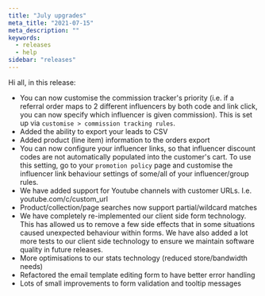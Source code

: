 ```yaml
---
title: "July upgrades"
meta_title: "2021-07-15"
meta_description: ""
keywords:
  - releases
  - help
sidebar: "releases"
---
```

 
Hi all, in this release:

- You can now customise the commission tracker's priority (i.e. if a referral order maps to 2 different influencers by both code and link click, you can now specify which influencer is given commission). This is set up via `customise > commission tracking rules`. 
- Added the ability to export your leads to CSV
- Added product (line item) information to the orders export
- You can now configure your influencer links, so that influencer discount codes are not automatically populated into the customer's cart. To use this setting, go to your `promotion policy` page and customise the influencer link behaviour settings of some/all of your influencer/group rules.
- We have added support for Youtube channels with customer URLs. I.e. youtube.com/c/custom_url
- Product/collection/page searches now support partial/wildcard matches
- We have completely re-implemented our client side form technology. This has allowed us to remove a few side effects that in some situations caused unexpected behaviour within forms. We have also added a lot more tests to our client side technology to ensure we maintain software quality in future releases. 
- More optimisations to our stats technology (reduced store/bandwidth needs)
- Refactored the email template editing form to have better error handling
- Lots of small improvements to form validation and tooltip messages